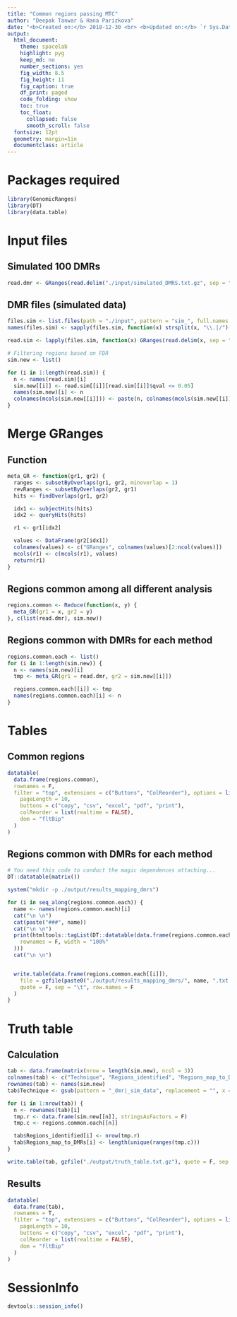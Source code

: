 ```yaml
---
title: "Common regions passing MTC"
author: "Deepak Tanwar & Hana Parizkova"
date: "<b>Created on:</b> 2018-12-30 <br> <b>Updated on:</b> `r Sys.Date()`"
output:
  html_document:
    theme: spacelab
    highlight: pyg
    keep_md: no
    number_sections: yes
    fig_width: 8.5
    fig_height: 11
    fig_caption: true
    df_print: paged
    code_folding: show
    toc: true
    toc_float:
      collapsed: false
      smooth_scroll: false
  fontsize: 12pt
  geometry: margin=1in
  documentclass: article
---
```


# Packages required
```r
library(GenomicRanges)
library(DT)
library(data.table)
```

# Input files

## Simulated 100 DMRs
```r
read.dmr <- GRanges(read.delim("./input/simulated_DMRS.txt.gz", sep = "\t", stringsAsFactors = F, header = T))
```


## DMR files (simulated data)

```r
files.sim <- list.files(path = "./input", pattern = "sim_", full.names = T)
names(files.sim) <- sapply(files.sim, function(x) strsplit(x, "\\.|/")[[1]][4])

read.sim <- lapply(files.sim, function(x) GRanges(read.delim(x, sep = "\t", stringsAsFactors = F, header = T)))

# Filtering regions based on FDR
sim.new <- list()

for (i in 1:length(read.sim)) {
  n <- names(read.sim)[i]
  sim.new[[i]] <- read.sim[[i]][read.sim[[i]]$qval <= 0.05]
  names(sim.new)[i] <- n
  colnames(mcols(sim.new[[i]])) <- paste(n, colnames(mcols(sim.new[[i]])), sep = ":")
}
```


# Merge GRanges

## Function
```r
meta_GR <- function(gr1, gr2) {
  ranges <- subsetByOverlaps(gr1, gr2, minoverlap = 1)
  revRanges <- subsetByOverlaps(gr2, gr1)
  hits <- findOverlaps(gr1, gr2)

  idx1 <- subjectHits(hits)
  idx2 <- queryHits(hits)

  r1 <- gr1[idx2]

  values <- DataFrame(gr2[idx1])
  colnames(values) <- c("GRanges", colnames(values)[2:ncol(values)])
  mcols(r1) <- c(mcols(r1), values)
  return(r1)
}
```


## Regions common among all different analysis

```r
regions.common <- Reduce(function(x, y) {
  meta_GR(gr1 = x, gr2 = y)
}, c(list(read.dmr), sim.new))
```


## Regions common with DMRs for each method

```r
regions.common.each <- list()
for (i in 1:length(sim.new)) {
  n <- names(sim.new)[i]
  tmp <- meta_GR(gr1 = read.dmr, gr2 = sim.new[[i]])

  regions.common.each[[i]] <- tmp
  names(regions.common.each)[i] <- n
}
```


# Tables {.tabset .tabset-pills}

## Common regions
```r
datatable(
  data.frame(regions.common),
  rownames = F,
  filter = "top", extensions = c("Buttons", "ColReorder"), options = list(
    pageLength = 10,
    buttons = c("copy", "csv", "excel", "pdf", "print"),
    colReorder = list(realtime = FALSE),
    dom = "fltBip"
  )
)
```


## Regions common with DMRs for each method {.tabset .tabset-dropdown}

```r
# You need this code to conduct the magic dependences attaching...
DT::datatable(matrix())
```

```r
system("mkdir -p ./output/results_mapping_dmrs")

for (i in seq_along(regions.common.each)) {
  name <- names(regions.common.each)[i]
  cat("\n \n")
  cat(paste("###", name))
  cat("\n \n")
  print(htmltools::tagList(DT::datatable(data.frame(regions.common.each[[i]]),
    rownames = F, width = "100%"
  )))
  cat("\n \n")


  write.table(data.frame(regions.common.each[[i]]),
    file = gzfile(paste0("./output/results_mapping_dmrs/", name, ".txt.gz")),
    quote = F, sep = "\t", row.names = F
  )
}
```


# Truth table

## Calculation
```r
tab <- data.frame(matrix(nrow = length(sim.new), ncol = 3))
colnames(tab) <- c("Technique", "Regions_identified", "Regions_map_to_DMRs")
rownames(tab) <- names(sim.new)
tab$Technique <- gsub(pattern = "_dmr|_sim_data", replacement = "", x = rownames(tab))

for (i in 1:nrow(tab)) {
  n <- rownames(tab)[i]
  tmp.r <- data.frame(sim.new[[n]], stringsAsFactors = F)
  tmp.c <- regions.common.each[[n]]

  tab$Regions_identified[i] <- nrow(tmp.r)
  tab$Regions_map_to_DMRs[i] <- length(unique(ranges(tmp.c)))
}

write.table(tab, gzfile("./output/truth_table.txt.gz"), quote = F, sep = "\t")
```

## Results
```r
datatable(
  data.frame(tab),
  rownames = T,
  filter = "top", extensions = c("Buttons", "ColReorder"), options = list(
    pageLength = 10,
    buttons = c("copy", "csv", "excel", "pdf", "print"),
    colReorder = list(realtime = FALSE),
    dom = "fltBip"
  )
)
```


# SessionInfo

```r
devtools::session_info()
```
